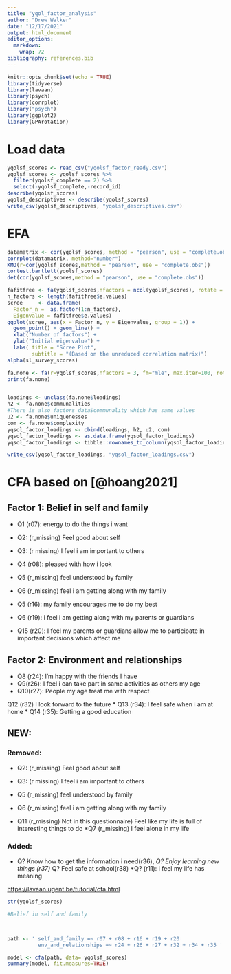 ```yaml
---
title: "yqol_factor_analysis"
author: "Drew Walker"
date: "12/17/2021"
output: html_document
editor_options: 
  markdown: 
    wrap: 72
bibliography: references.bib
---
```


```r
knitr::opts_chunk$set(echo = TRUE)
library(tidyverse)
library(lavaan)
library(psych)
library(corrplot)
library("psych")
library(ggplot2)
library(GPArotation)
```

# Load data

```r
yqolsf_scores <- read_csv("yqolsf_factor_ready.csv")
yqolsf_scores <- yqolsf_scores %>% 
  filter(yqolsf_complete == 2) %>% 
  select(-yqolsf_complete,-record_id)
describe(yqolsf_scores)
yqolsf_descriptives <- describe(yqolsf_scores)
write_csv(yqolsf_descriptives, "yqolsf_descriptives.csv")

```

# EFA 

```r
datamatrix <- cor(yqolsf_scores, method = "pearson", use = "complete.obs")
corrplot(datamatrix, method="number")
KMO(r=cor(yqolsf_scores,method = "pearson", use = "complete.obs"))
cortest.bartlett(yqolsf_scores)
det(cor(yqolsf_scores,method = "pearson", use = "complete.obs"))

fafitfree <- fa(yqolsf_scores,nfactors = ncol(yqolsf_scores), rotate = "none")
n_factors <- length(fafitfree$e.values)
scree     <- data.frame(
  Factor_n =  as.factor(1:n_factors), 
  Eigenvalue = fafitfree$e.values)
ggplot(scree, aes(x = Factor_n, y = Eigenvalue, group = 1)) + 
  geom_point() + geom_line() +
  xlab("Number of factors") +
  ylab("Initial eigenvalue") +
  labs( title = "Scree Plot", 
        subtitle = "(Based on the unreduced correlation matrix)")
alpha(sl_survey_scores)

```

```r
fa.none <- fa(r=yqolsf_scores,nfactors = 3, fm="mle", max.iter=100, rotate="oblimin") 
print(fa.none)


loadings <- unclass(fa.none$loadings)
h2 <- fa.none$communalities
#There is also factors_data$communality which has same values
u2 <- fa.none$uniquenesses
com <- fa.none$complexity
yqsol_factor_loadings <- cbind(loadings, h2, u2, com)
yqsol_factor_loadings <- as.data.frame(yqsol_factor_loadings)
yqsol_factor_loadings <- tibble::rownames_to_column(yqsol_factor_loadings, "question")

write_csv(yqsol_factor_loadings, "yqsol_factor_loadings.csv")
```


# CFA based on [@hoang2021]

## Factor 1: Belief in self and family

-   Q1 (r07): energy to do the things i want

-   Q2: (r_missing) Feel good about self

-   Q3: (r missing) I feel i am important to others

-   Q4 (r08): pleased with how i look

-   Q5 (r_missing) feel understood by family

-   Q6 (r_missing) feel i am getting along with my family

-   Q5 (r16): my family encourages me to do my best

-   Q6 (r19): i feel i am getting along with my parents or guardians

-   Q15 (r20): I feel my parents or guardians allow me to participate in
    important decisions which affect me

## Factor 2: Environment and relationships

-   Q8 (r24): I'm happy with the friends I have
-   Q9(r26): I feel i can take part in same activities as others my age
-   Q10(r27): People my age treat me with respect

Q12 (r32) I look forward to the future \* Q13 (r34): I feel safe when i
am at home \* Q14 (r35): Getting a good education

## NEW:

### Removed:

-   Q2: (r_missing) Feel good about self

-   Q3: (r missing) I feel i am important to others

-   Q5 (r_missing) feel understood by family

-   Q6 (r_missing) feel i am getting along with my family

-   Q11 (r_missing) Not in this questionnaire) Feel like my life is full
    of interesting things to do \*Q7 (r_missing) I feel alone in my life

### Added:

-   Q? Know how to get the information i need(r36), *Q? Enjoy learning
    new things (r37)* Q? Feel safe at school(r38) \*Q? (r11): i feel my
    life has meaning

<https://lavaan.ugent.be/tutorial/cfa.html>

```r
str(yqolsf_scores)

#Belief in self and family



path <- ' self_and_family =~ r07 + r08 + r16 + r19 + r20 
          env_and_relationships =~ r24 + r26 + r27 + r32 + r34 + r35 '

model <- cfa(path, data= yqolsf_scores)
summary(model, fit.measures=TRUE)
```

